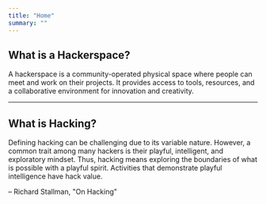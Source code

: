 ```yaml
---
title: "Home"
summary: ""
---
```


## What is a Hackerspace?

A hackerspace is a community-operated physical space where people can meet and work on their projects. It provides access to tools, resources, and a collaborative environment for innovation and creativity.

---

## What is Hacking?

Defining hacking can be challenging due to its variable nature. However, a common trait among many hackers is their playful, intelligent, and exploratory mindset. Thus, hacking means exploring the boundaries of what is possible with a playful spirit. Activities that demonstrate playful intelligence have hack value.

– Richard Stallman, "On Hacking"
